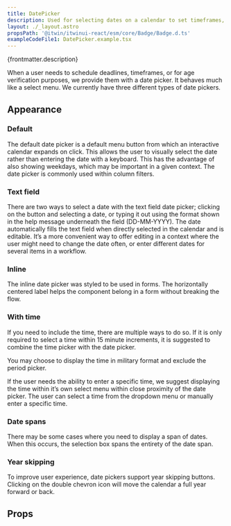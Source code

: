 ```yaml
---
title: DatePicker
description: Used for selecting dates on a calendar to set timeframes, deadlines, and more.
layout: ./_layout.astro
propsPath: '@itwin/itwinui-react/esm/core/Badge/Badge.d.ts'
exampleCodeFile1: DatePicker.example.tsx
---
```



<p>{frontmatter.description}</p>

<LiveExample src={frontmatter.exampleCodeFile1} />

When a user needs to schedule deadlines, timeframes, or for age verification purposes, we provide them with a date picker. It behaves much like a select menu. We currently have three different types of date pickers.

## Appearance

### Default

The default date picker is a default menu button from which an interactive calendar expands on click. This allows the user to visually select the date rather than entering the date with a keyboard. This has the advantage of also showing weekdays, which may be important in a given context. The date picker is commonly used within column filters.

### Text field

There are two ways to select a date with the text field date picker; clicking on the button and selecting a date, or typing it out using the format shown in the help message underneath the field (DD-MM-YYYY). The date automatically fills the text field when directly selected in the calendar and is editable. It’s a more convenient way to offer editing in a context where the user might need to change the date often, or enter different dates for several items in a workflow.

### Inline

The inline date picker was styled to be used in forms. The horizontally centered label helps the component belong in a form without breaking the flow.

### With time

If you need to include the time, there are multiple ways to do so. If it is only required to select a time within 15 minute increments, it is suggested to combine the time picker with the date picker.

You may choose to display the time in military format and exclude the period picker.

If the user needs the ability to enter a specific time, we suggest displaying the time within it’s own select menu within close proximity of the date picker. The user can select a time from the dropdown menu or manually enter a specific time.

### Date spans

There may be some cases where you need to display a span of dates. When this occurs, the selection box spans the entirety of the date span.

### Year skipping

To improve user experience, date pickers support year skipping buttons. Clicking on the double chevron icon will move the calendar a full year forward or back.

## Props

<PropsTable path={frontmatter.propsPath} />
